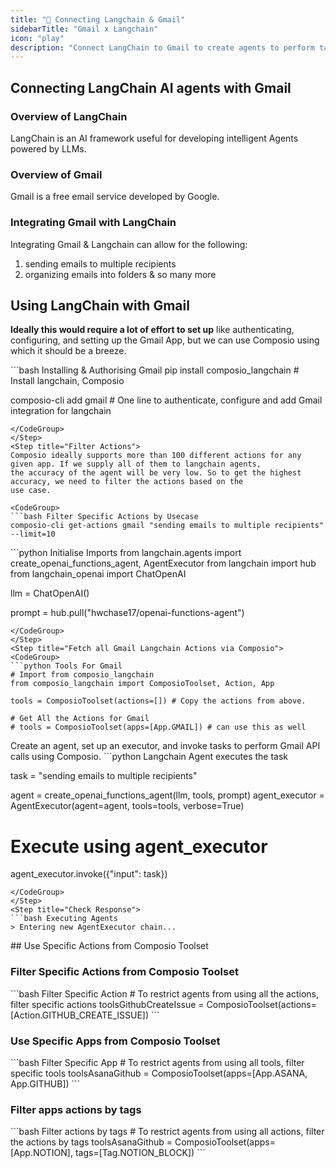 ```yaml
---
title: "🚀 Connecting Langchain & Gmail"
sidebarTitle: "Gmail x Langchain"
icon: "play"
description: "Connect LangChain to Gmail to create agents to perform tasks using natural language"
---
```


## Connecting LangChain AI agents with Gmail

### Overview of LangChain

LangChain is an AI framework useful for developing intelligent Agents powered by LLMs.

### Overview of Gmail

Gmail is a free email service developed by Google.

### Integrating Gmail with LangChain

Integrating Gmail & Langchain can allow for the following:

1. sending emails to multiple recipients
2. organizing emails into folders
& so many more

## Using LangChain with Gmail

<Steps>
<Step title="Setting Up the Environment">

**Ideally this would require a lot of effort to set up** like authenticating, configuring, and setting up the Gmail App, but we can use Composio using which it should be a breeze.

<CodeGroup>
```bash Installing & Authorising Gmail
pip install composio_langchain # Install langchain, Composio 

composio-cli add gmail # One line to authenticate, configure and add Gmail integration for langchain
```
</CodeGroup>
</Step>
<Step title="Filter Actions">
Composio ideally supports more than 100 different actions for any given app. If we supply all of them to langchain agents, 
the accuracy of the agent will be very low. So to get the highest accuracy, we need to filter the actions based on the 
use case.

<CodeGroup>
```bash Filter Specific Actions by Usecase
composio-cli get-actions gmail "sending emails to multiple recipients" --limit=10
```
</CodeGroup>

</Step>
<Step title="Import Base Packages">

<CodeGroup>
```python Initialise Imports
from langchain.agents import create_openai_functions_agent, AgentExecutor
from langchain import hub
from langchain_openai import ChatOpenAI


llm = ChatOpenAI()

prompt = hub.pull("hwchase17/openai-functions-agent")
```
</CodeGroup>
</Step>
<Step title="Fetch all Gmail Langchain Actions via Composio">
<CodeGroup>
```python Tools For Gmail
# Import from composio_langchain
from composio_langchain import ComposioToolset, Action, App

tools = ComposioToolset(actions=[]) # Copy the actions from above. 

# Get All the Actions for Gmail
# tools = ComposioToolset(apps=[App.GMAIL]) # can use this as well
```
</CodeGroup>
</Step>
<Step title="Execute the Agent">
Create an agent, set up an executor, and invoke tasks to perform Gmail API calls using Composio. 
<CodeGroup>
```python Langchain Agent executes the task

task = "sending emails to multiple recipients"

agent = create_openai_functions_agent(llm, tools, prompt)
agent_executor = AgentExecutor(agent=agent, tools=tools, verbose=True)

# Execute using agent_executor
agent_executor.invoke({"input": task})
```
</CodeGroup>
</Step>
<Step title="Check Response">
```bash Executing Agents
> Entering new AgentExecutor chain...
```
</Step>
</Steps>
## Use Specific Actions from Composio Toolset

### Filter Specific Actions from Composio Toolset

<CodeGroup>
```bash Filter Specific Action
# To restrict agents from using all the actions, filter specific actions
toolsGithubCreateIssue = ComposioToolset(actions=[Action.GITHUB_CREATE_ISSUE])
```
</CodeGroup>

### Use Specific Apps from Composio Toolset
<CodeGroup>
```bash Filter Specific App
# To restrict agents from using all tools, filter specific tools
toolsAsanaGithub = ComposioToolset(apps=[App.ASANA, App.GITHUB])
```
</CodeGroup>

### Filter apps actions by tags 
<CodeGroup>
```bash Filter actions by tags
# To restrict agents from using all actions, filter the actions by tags
toolsAsanaGithub = ComposioToolset(apps=[App.NOTION], tags=[Tag.NOTION_BLOCK])
```
</CodeGroup>

